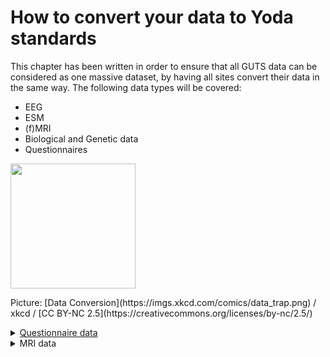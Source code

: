 # How to convert your data to Yoda standards

This chapter has been written in order to ensure that all GUTS data can be considered as one massive dataset, by having all sites convert their data in the same way. The following data types will be covered:

-   EEG
-   ESM
-   (f)MRI
-   Biological and Genetic data
-   Questionnaires

![](images/data_trap_2x.png){fig-align="right" width="200"}

Picture: \[Data Conversion\](https://imgs.xkcd.com/comics/data_trap.png) / xkcd / \[CC BY-NC 2.5\](https://creativecommons.org/licenses/by-nc/2.5/)

<details>

<summary>[Questionnaire data]{.underline}</summary>

1.  All variables that give unnecessary information like longitude/latitude values should be deleted including:

-   StartDate
-   EndDate
-   Status
-   IPAddress
-   Progress
-   Duration\_\_in_seconds
-   Finished
-   RecordedDate
-   ......

2.  Make sure that all duplicates are removed and that if both entries have the same amount of progress, only the last entry should remain. Also remove all entries without data, this includes entries that only provided demographic data but did not respond to any questionnaire.

3.  All data coming in from qualtrics will have to be anonymized. Make sure to remove any directly identifying information including:

-   Name(s)
-   Surname(s)
-   Email address
-   .

</details>

<details>

<summary>MRI data</summary>

1.  [MRI data]{.underline}

</details>
